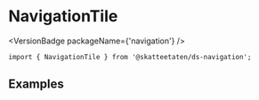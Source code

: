 
<Meta of={NavigationTileStories} />

# NavigationTile

<VersionBadge packageName={'navigation'} />

<DocIntro
  name="NavigationTile"
  url="https://www.skatteetaten.no/stilogtone/designsystemet/komponenter/navigationtile/"
/>

<Primary />

```tsx
import { NavigationTile } from '@skatteetaten/ds-navigation';
```

<Controls />

## Examples

<Canvas of={NavigationTileStories.Examples} />
